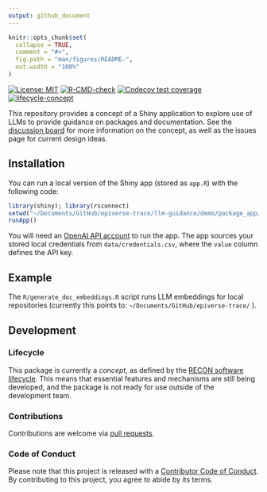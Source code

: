 ```yaml
---
output: github_document
---
```


<!-- README.md is generated from README.Rmd. Please edit that file. -->
<!-- The code to render this README is stored in .github/workflows/render-readme.yaml -->
<!-- Variables marked with double curly braces will be transformed beforehand: -->
<!-- `packagename` is extracted from the DESCRIPTION file -->
<!-- `gh_repo` is extracted via a special environment variable in GitHub Actions -->


```r
knitr::opts_chunk$set(
  collapse = TRUE,
  comment = "#>",
  fig.path = "man/figures/README-",
  out.width = "100%"
)
```

<!-- # {{ packagename }} <img src="man/figures/logo.svg" align="right" width="120" /> -->

<!-- badges: start -->
[![License: MIT](https://img.shields.io/badge/License-MIT-yellow.svg)](https://opensource.org/license/mit/)
[![R-CMD-check](https://github.com/{{ gh_repo }}/actions/workflows/R-CMD-check.yaml/badge.svg)](https://github.com/{{ gh_repo }}/actions/workflows/R-CMD-check.yaml)
[![Codecov test coverage](https://codecov.io/gh/{{ gh_repo }}/branch/main/graph/badge.svg)](https://app.codecov.io/gh/{{ gh_repo }}?branch=main)
[![lifecycle-concept](https://raw.githubusercontent.com/reconverse/reconverse.github.io/master/images/badge-concept.svg)](https://www.reconverse.org/lifecycle.html#concept) 
<!-- badges: end -->

This repository provides a concept of a Shiny application to explore use of LLMs to provide guidance on packages and documentation. See the [discussion board](https://github.com/orgs/epiverse-trace/discussions/75) for more information on the concept, as well as the issues page for current design ideas.

## Installation

You can run a local version of the Shiny app (stored as `app.R`) with the following code:

``` r
library(shiny); library(rsconnect)
setwd("~/Documents/GitHub/epiverse-trace/llm-guidance/demo/package_app/")
runApp()
```

You will need an [OpenAI API account](https://platform.openai.com/) to run the app. The app sources your stored local credentials from `data/credentials.csv`, where the `value` column defines the API key.

## Example

The `R/generate_doc_embeddings.R` script runs LLM embeddings for local repositories (currently this points to: `~/Documents/GitHub/epiverse-trace/` ).


## Development

### Lifecycle

This package is currently a *concept*, as defined by the [RECON software
lifecycle](https://www.reconverse.org/lifecycle.html). This means that essential
features and mechanisms are still being developed, and the package is not ready
for use outside of the development team.


### Contributions

Contributions are welcome via [pull requests](https://github.com/{{ gh_repo }}/pulls).

### Code of Conduct

Please note that this project is released with a 
[Contributor Code of Conduct](https://github.com/epiverse-trace/.github/blob/main/CODE_OF_CONDUCT.md).
By contributing to this project, you agree to abide by its terms.

